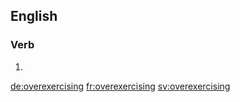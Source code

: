 ==English==

===Verb===
{{head|en}}

# {{present participle of|overexercise}}

[[de:overexercising]]
[[fr:overexercising]]
[[sv:overexercising]]